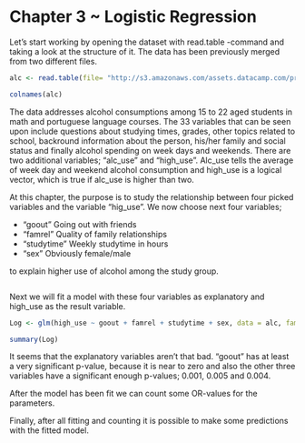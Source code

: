 
# Chapter 3 ~ Logistic Regression


Let's start working by opening the dataset with read.table -command and taking a look at the structure of it. The data has been previously merged from two different files.

```r
alc <- read.table(file= "http://s3.amazonaws.com/assets.datacamp.com/production/course_2218/datasets/alc.txt ", header=T, sep=",")

colnames(alc)

```

The data addresses alcohol consumptions among 15 to 22 aged students in math and portuguese language courses. The 33 variables that can be seen upon include questions about studying times, grades, other topics related to school, backround information about the person, his/her family and social status and finally alcohol spending on week days and weekends. There are two additional variables; "alc_use" and "high_use". Alc_use tells the average of week day and weekend alcohol consumption and high_use is a logical vector, which is true if alc_use is higher than two.

At this chapter, the purpose is to study the relationship between four picked variables and the variable "hig_use". We now choose next four variables; 

* "goout"      Going out with friends
* "famrel"     Quality of family relationships
* "studytime"  Weekly studytime in hours
* "sex"        Obviously female/male

to explain higher use of alcohol among the study group.

```r

```



Next we will fit a model with these four variables as explanatory and high_use as the result variable.

```r
Log <- glm(high_use ~ goout + famrel + studytime + sex, data = alc, family = "binomial")

summary(Log)

```

It seems that the explanatory variables aren't that bad. "goout" has at least a very significant p-value, because it is near to zero and also the other three variables have a significant enough p-values; 0.001, 0.005 and 0.004. 


After the model has been fit we can count some OR-values for the parameters.


Finally, after all fitting and counting it is possible to make some predictions with the fitted model.










